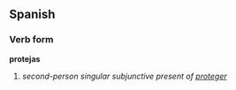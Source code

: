 ==Spanish==
===Verb form===
'''protejas'''

# ''second-person singular subjunctive present of [[proteger]]''